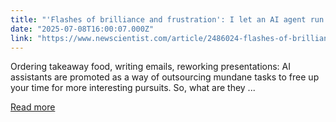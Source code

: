 ```yaml
---
title: "'Flashes of brilliance and frustration': I let an AI agent run my day"
date: "2025-07-08T16:00:07.000Z"
link: "https://www.newscientist.com/article/2486024-flashes-of-brilliance-and-frustration-i-let-an-ai-agent-run-my-day/?utm_campaign=RSS%7CNSNS&utm_source=NSNS&utm_medium=RSS&utm_content=technology"
---
```


Ordering takeaway food, writing emails, reworking presentations: AI assistants are promoted as a way of outsourcing mundane tasks to free up your time for more interesting pursuits. So, what are they ...

[Read more](https://www.newscientist.com/article/2486024-flashes-of-brilliance-and-frustration-i-let-an-ai-agent-run-my-day/?utm_campaign=RSS%7CNSNS&utm_source=NSNS&utm_medium=RSS&utm_content=technology)
